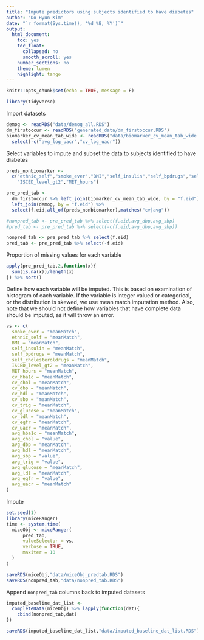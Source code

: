 ```yaml
---
title: "Impute predictors using subjects identified to have diabetes"
author: "Do Hyun Kim"
date: "`r format(Sys.time(), '%d %B, %Y')`"
output:
  html_document:
    toc: yes
    toc_float:
      collapsed: no
      smooth_scroll: yes
    number_sections: no
    theme: lumen
    highlight: tango
---
```


```r
knitr::opts_chunk$set(echo = TRUE, message = F)
```

```r
library(tidyverse)
```

Import datasets
```r
demog <- readRDS("data/demog_all.RDS")
dm_firstoccur <- readRDS("generated_data/dm_firstoccur.RDS")
biomarker_cv_mean_tab_wide <- readRDS("data/biomarker_cv_mean_tab_wide.RDS") %>%
  select(-c("avg_log_uacr","cv_log_uacr"))
```

Select variables to impute and subset the data to subjects identified to have diabetes
```r
preds_nonbiomarker <- 
  c("ethnic_self","smoke_ever","BMI","self_insulin","self_bpdrugs","self_cholesteroldrugs",
    "ISCED_level_gt2","MET_hours")

pre_pred_tab <- 
  dm_firstoccur %>% left_join(biomarker_cv_mean_tab_wide, by = "f.eid") %>%
  left_join(demog, by = "f.eid") %>%
  select(f.eid,all_of(preds_nonbiomarker),matches("cv|avg"))

#nonpred_tab <- pre_pred_tab %>% select(f.eid,avg_dbp,avg_sbp)
#pred_tab <- pre_pred_tab %>% select(-c(f.eid,avg_dbp,avg_sbp))

nonpred_tab <- pre_pred_tab %>% select(f.eid)
pred_tab <- pre_pred_tab %>% select(-f.eid)
```

Proportion of missing values for each variable
```r
apply(pre_pred_tab,2,function(x){
  sum(is.na(x))/length(x)
}) %>% sort()
```

Define how each variable will be imputed. This is based on examination of histogram of each variable. If the variable is integer valued or categorical, or the distribution is skewed, we use mean match imputation method. Also, note that we should not define how variables that have complete data should be imputed, as it will throw an error.
```r
vs <- c(
  smoke_ever = "meanMatch",
  ethnic_self = "meanMatch",
  BMI = "meanMatch",
  self_insulin = "meanMatch",
  self_bpdrugs = "meanMatch",
  self_cholesteroldrugs = "meanMatch",
  ISCED_level_gt2 = "meanMatch",
  MET_hours = "meanMatch",
  cv_hba1c = "meanMatch",
  cv_chol = "meanMatch",
  cv_dbp = "meanMatch",
  cv_hdl = "meanMatch",
  cv_sbp = "meanMatch",
  cv_trig = "meanMatch",
  cv_glucose = "meanMatch",
  cv_ldl = "meanMatch",
  cv_egfr = "meanMatch",
  cv_uacr = "meanMatch",
  avg_hba1c = "meanMatch",
  avg_chol = "value",
  avg_dbp = "meanMatch",
  avg_hdl = "meanMatch",
  avg_sbp = "value",
  avg_trig = "value",
  avg_glucose = "meanMatch",
  avg_ldl = "meanMatch",
  avg_egfr = "value",
  avg_uacr = "meanMatch"
)
```

Impute
```r
set.seed(1)
library(miceRanger)
time <- system.time(
  miceObj <- miceRanger(
      pred_tab,
      valueSelector = vs,
      verbose = TRUE,
      maxiter = 10
  )
)
```

```r
saveRDS(miceObj,"data/miceObj_predtab.RDS")
saveRDS(nonpred_tab,"data/nonpred_tab.RDS")
```

Append `nonpred_tab` columns back to imputed datasets
```r
imputed_baseline_dat_list <- 
  completeData(miceObj) %>% lapply(function(dat){
    cbind(nonpred_tab,dat)
})
```

```r
saveRDS(imputed_baseline_dat_list,"data/imputed_baseline_dat_list.RDS")
```















